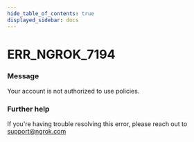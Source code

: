 ```yaml
---
hide_table_of_contents: true
displayed_sidebar: docs
---
```



# ERR_NGROK_7194

### Message

Your account is not authorized to use policies.

<ErrorDetails error="err_ngrok_7194" />

### Further help

If you're having trouble resolving this error, please reach out to [support@ngrok.com](mailto:support@ngrok.com?subject=Help%20with%20ERR_NGROK_7194)
